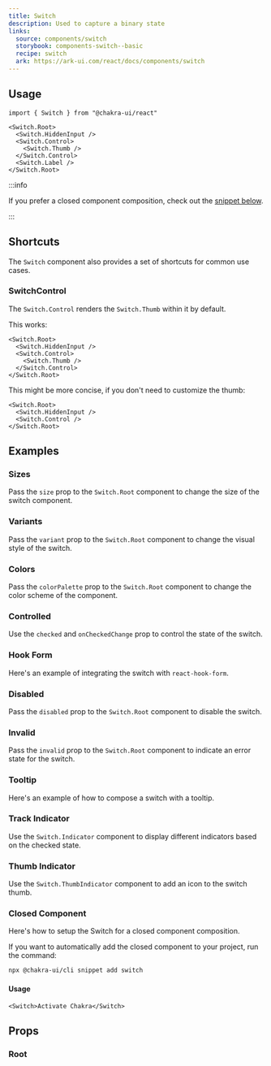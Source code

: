 ```yaml
---
title: Switch
description: Used to capture a binary state
links:
  source: components/switch
  storybook: components-switch--basic
  recipe: switch
  ark: https://ark-ui.com/react/docs/components/switch
---
```


<ExampleTabs name="switch-basic" />

## Usage

```tsx
import { Switch } from "@chakra-ui/react"
```

```tsx
<Switch.Root>
  <Switch.HiddenInput />
  <Switch.Control>
    <Switch.Thumb />
  </Switch.Control>
  <Switch.Label />
</Switch.Root>
```

:::info

If you prefer a closed component composition, check out the
[snippet below](#closed-component).

:::

## Shortcuts

The `Switch` component also provides a set of shortcuts for common use cases.

### SwitchControl

The `Switch.Control` renders the `Switch.Thumb` within it by default.

This works:

```tsx
<Switch.Root>
  <Switch.HiddenInput />
  <Switch.Control>
    <Switch.Thumb />
  </Switch.Control>
</Switch.Root>
```

This might be more concise, if you don't need to customize the thumb:

```tsx
<Switch.Root>
  <Switch.HiddenInput />
  <Switch.Control />
</Switch.Root>
```

## Examples

### Sizes

Pass the `size` prop to the `Switch.Root` component to change the size of the
switch component.

<ExampleTabs name="switch-with-sizes" />

### Variants

Pass the `variant` prop to the `Switch.Root` component to change the visual
style of the switch.

<ExampleTabs name="switch-with-variants" />

### Colors

Pass the `colorPalette` prop to the `Switch.Root` component to change the color
scheme of the component.

<ExampleTabs name="switch-with-colors" />

### Controlled

Use the `checked` and `onCheckedChange` prop to control the state of the switch.

<ExampleTabs name="switch-controlled" />

### Hook Form

Here's an example of integrating the switch with `react-hook-form`.

<ExampleTabs name="switch-with-hook-form" />

### Disabled

Pass the `disabled` prop to the `Switch.Root` component to disable the switch.

<ExampleTabs name="switch-with-disabled" />

### Invalid

Pass the `invalid` prop to the `Switch.Root` component to indicate an error
state for the switch.

<ExampleTabs name="switch-with-invalid" />

### Tooltip

Here's an example of how to compose a switch with a tooltip.

<ExampleTabs name="switch-with-tooltip" />

### Track Indicator

Use the `Switch.Indicator` component to display different indicators based on
the checked state.

<ExampleTabs name="switch-with-track-indicator" />

### Thumb Indicator

Use the `Switch.ThumbIndicator` component to add an icon to the switch thumb.

<ExampleTabs name="switch-with-thumb-indicator" />

### Closed Component

Here's how to setup the Switch for a closed component composition.

<ExampleCode name="switch-closed-component" />

If you want to automatically add the closed component to your project, run the
command:

```bash
npx @chakra-ui/cli snippet add switch
```

#### Usage

```tsx
<Switch>Activate Chakra</Switch>
```

## Props

### Root

<PropTable component="Switch" part="Root" />
